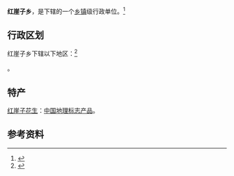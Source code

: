 {{中国乡级行政区|64/02/21/205/000}}

'''红崖子乡'''，是{{PRC admin/fullname|64/02/21/205/000|3}}下辖的一个[[乡镇|乡镇]]级行政单位。<ref>{{PRC admin/ref sgc|{{PRC admin/parent|64/02/21/205/000}}}}</ref>

== 行政区划 ==

红崖子乡下辖以下地区：<ref>{{PRC admin/ref sgc|64/02/21/205/000}}</ref>

{{PRC admin/children|64/02/21/205/000}}。

==特产==
[[红崖子花生|红崖子花生]]：[[中国地理标志产品|中国地理标志产品]]。

== 参考资料 ==
{{reflist}}

{{PRC admin/navcat|64/02/21/205/000}}